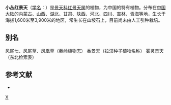 {{Speciesbox 
| genus = Rhodiola
| species = dumulosa
| authority = (Franch.) [[傅书遐|S. H. Fu]]
| image = Rhodiola dumulosa 6161.JPG
}}

'''小丛红景天'''（[[学名|学名]]：{{lang|la|''Rhodiola dumulosa''}}）是[[景天科|景天科]][[红景天属|红景天属]]的植物，为中国的特有植物。分布在[[中国大陆|中国大陆]]的[[内蒙古|内蒙古]]、[[山西|山西]]、[[湖北|湖北]]、[[甘肃|甘肃]]、[[陕西|陕西]]、[[河北|河北]]、[[四川|四川]]、[[吉林|吉林]]、[[青海|青海]]等地，生长于海拔1,600米至3,900米的地区，常生长在山坡石上，目前尚未由人工引种栽培。

== 别名 ==
风尾七、风尾草、风凰草（秦岭植物志） 香景天（拉汉种子植物名称） 雾灵景天（东北检索表）

== 参考文献 ==
<div class="references-small">
* {{cite web| url =http://www.bioinfo.cn/db05/KmzwSpecies.php?action=view&id=4379| title =小丛红景天| work =《中国高等植物数据库全库》| publisher =中国科学院微生物研究所| author =昆明植物研究所| accessdate =2009-02-25| deadurl =yes| archiveurl =https://web.archive.org/web/20160305021033/http://www.bioinfo.cn/db05/KmzwSpecies.php?action=view&id=4379| archivedate =2016-03-05}}
</div>
{{Taxonbar|from=Q10957660}}

{{DEFAULTSORT:Rhodiola dumulosa}}
[[Category:红景天属|X]]


{{Crassulaceae-stub}}